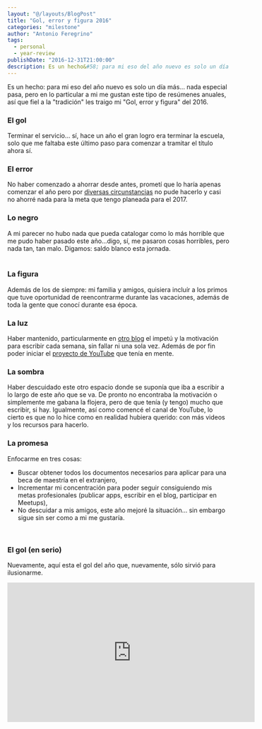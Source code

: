 ```yaml
---
layout: "@/layouts/BlogPost"
title: "Gol, error y figura 2016"
categories: "milestone"
author: "Antonio Feregrino"
tags: 
  - personal
  - year-review
publishDate: "2016-12-31T21:00:00"
description: Es un hecho&#58; para mi eso del año nuevo es solo un día más... nada especial pasa, pero en lo particular a mi me gustan este tipo de resúmenes anuales, solo que esta vez quiero hacerlo de manera diferente, así que este año les traigo mi "Gol, error y figura" del 2016.
---
```

Es un hecho&#58; para mi eso del año nuevo es solo un día más... nada especial pasa, pero en lo particular a mi me gustan este tipo de resúmenes anuales, así que fiel a la "tradición" les traigo mi "Gol, error y figura" del 2016.
<br />

### El gol  
Terminar el servicio... sí, hace un año el gran logro era terminar la escuela, solo que me faltaba este último paso para comenzar a tramitar el título ahora sí.
<br />

### El error 
No haber comenzado a ahorrar desde antes, prometí que lo haría apenas comenzar el año pero por <a href="#" target="_blank">diversas circunstancias</a> no pude hacerlo y casi no ahorré nada para la meta que tengo planeada para el 2017. 
<br />

  
### Lo negro  
A mi parecer no hubo nada que pueda catalogar como lo más horrible que me pudo haber pasado este año...digo, sí, me pasaron cosas horribles, pero nada tan, tan malo. Digamos: saldo blanco esta jornada.  
<br />
   
  
### La figura  
Además de los de siempre: mi familia y amigos, quisiera incluír a los primos que tuve oportunidad de reencontrarme durante las vacaciones, además de toda la gente que conocí durante esa época.
<br />
  
### La luz  
Haber mantenido, particularmente en <a href="#" target="_blank">otro blog</a> el impetú y la motivación para escribir cada semana, sin fallar ni una sola vez. Además de por fin poder iniciar el <a href="#" target="_blank">proyecto de YouTube</a> que tenía en mente.
<br />  

### La sombra  
Haber descuidado este otro espacio donde se suponía que iba a escribir a lo largo de este año que se va. De pronto no encontraba la motivación o simplemente me gabana la flojera, pero de que tenía (y tengo) mucho que escribir, si hay. Igualmente, así como comencé el canal de YouTube, lo cierto es que no lo hice como en realidad hubiera querido: con más videos y los recursos para hacerlo.
<br />
  
### La promesa  
Enfocarme en tres cosas: 
 - Buscar obtener todos los documentos necesarios para aplicar para una beca de maestría en el extranjero,
 - Incrementar mi concentración para poder seguir consiguiendo mis metas profesionales (publicar apps, escribir en el blog, participar en Meetups),
 - No descuidar a mis amigos, este año mejoré la situación... sin embargo sigue sin ser como a mi me gustaría.
<br />  
  
### El gol (en serio)
Nuevamente, aquí esta el gol del año que, nuevamente, sólo sirvió para ilusionarme.
<iframe width="560" height="315" src="https://www.youtube.com/embed/90LVS3-YnMQ" frameborder="0" allowfullscreen></iframe>
<br />
